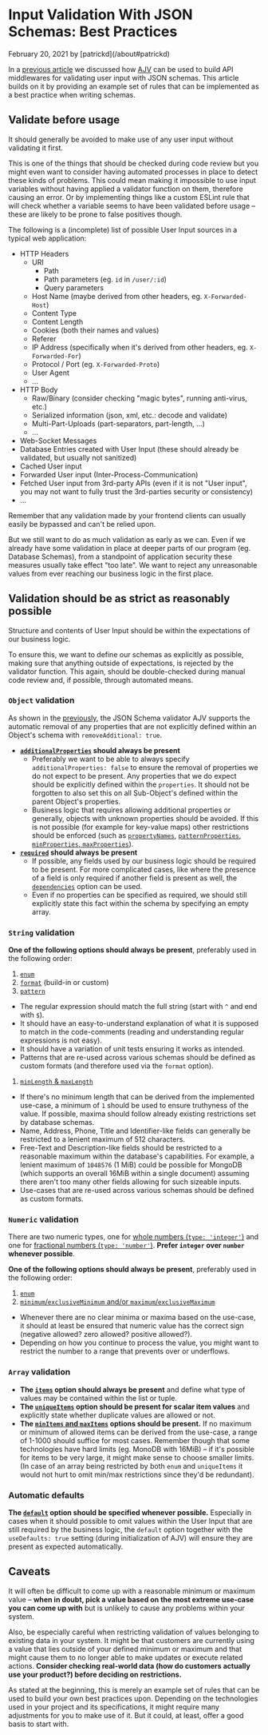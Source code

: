 # Input Validation With JSON Schemas: Best Practices

<p className="text-xs text-right">February 20, 2021 by [patrickd](/about#patrickd)</p>


In a [previous article](/posts/2020/9/6/mongodb-nosql-operator-injection-mitigation) we discussed how [AJV](https://www.npmjs.com/package/ajv) can be used to build API middlewares for validating user input with JSON schemas. This article builds on it by providing an example set of rules that can be implemented as a best practice when writing schemas.

## Validate before usage

<Callout>
  It should generally be avoided to make use of any user input without validating it first.
</Callout>

This is one of the things that should be checked during code review but you might even want to consider having automated processes in place to detect these kinds of problems. This could mean making it impossible to use input variables without having applied a validator function on them, therefore causing an error. Or by implementing things like a custom ESLint rule that will check whether a variable seems to have been validated before usage – these are likely to be prone to false positives though.

The following is a (incomplete) list of possible User Input sources in a typical web application:

* HTTP Headers
  * URI
    * Path
    * Path parameters (eg. `id` in `/user/:id`)
    * Query parameters
  * Host Name (maybe derived from other headers, eg. `X-Forwarded-Host`)
  * Content Type
  * Content Length
  * Cookies (both their names and values)
  * Referer
  * IP Address (specifically when it's derived from other headers, eg. `X-Forwarded-For`)
  * Protocol / Port (eg. `X-Forwarded-Proto`)
  * User Agent
  * ...
* HTTP Body
  * Raw/Binary (consider checking "magic bytes", running anti-virus, etc.)
  * Serialized information (json, xml, etc.: decode and validate)
  * Multi-Part-Uploads (part-separators, part-length, ...)
  * ...
* Web-Socket Messages
* Database Entries created with User Input (these should already be validated, but usually not sanitized)
* Cached User input
* Forwarded User input (Inter-Process-Communication)
* Fetched User input from 3rd-party APIs (even if it is not "User input", you may not want to fully trust the 3rd-parties security or consistency)
* ...

<Callout>
  Remember that any validation made by your frontend clients can usually easily be bypassed and can't be relied upon.
</Callout>

But we still want to do as much validation as early as we can. Even if we already have some validation in place at deeper parts of our program (eg. Database Schemas), from a standpoint of application security these measures usually take effect "too late". We want to reject any unreasonable values from ever reaching our business logic in the first place. 

## Validation should be as strict as reasonably possible

<Callout>
  Structure and contents of User Input should be within the expectations of our business logic.
</Callout>

To ensure this, we want to define our schemas as explicitly as possible, making sure that anything outside of expectations, is rejected by the validator function. This again, should be double-checked during manual code review and, if possible, through automated means.

### `Object` validation

As shown in the [previously](/posts/2020/9/6/mongodb-nosql-operator-injection-mitigation#validating-user-input), the JSON Schema validator AJV supports the automatic removal of any properties that are not explicitly defined within an Object's schema with `removeAdditional: true`.

* **[`additionalProperties`](https://json-schema.org/understanding-json-schema/reference/object.html#properties) should always be present**
  * Preferably we want to be able to always specify `additionalProperties: false` to ensure the removal of properties we do not expect to be present. Any properties that we do expect should be explicitly defined within the `properties`. It should not be forgotten to also set this on all Sub-Object's defined within the parent Object's properties.
  * Business logic that requires allowing additional properties or generally, objects with unknown properties should be avoided. If this is not possible (for example for key-value maps) other restrictions should be enforced (such as [`propertyNames`](https://json-schema.org/understanding-json-schema/reference/object.html#property-names), [`patternProperties`](https://json-schema.org/understanding-json-schema/reference/object.html#pattern-properties), [`minProperties`, `maxProperties`](https://json-schema.org/understanding-json-schema/reference/object.html#size)).
* **[`required`](https://json-schema.org/understanding-json-schema/reference/object.html#required-properties) should always be present**
  * If possible, any fields used by our business logic should be required to be present. For more complicated cases, like where the presence of a field is only required if another field is present as well, the [`dependencies`](https://json-schema.org/understanding-json-schema/reference/object.html#dependencies) option can be used.
  * Even if no properties can be specified as required, we should still explicitly state this fact within the schema by specifying an empty array.

### `String` validation

**One of the following options should always be present**, preferably used in the following order:

1. [`enum`](https://json-schema.org/understanding-json-schema/reference/generic.html#enumerated-values)
1. [`format`](https://json-schema.org/understanding-json-schema/reference/string.html#format) (build-in or custom)
1. [`pattern`](https://json-schema.org/understanding-json-schema/reference/string.html#regular-expressions)
  * The regular expression should match the full string (start with `^` and end with `$`).
  * It should have an easy-to-understand explanation of what it is supposed to match in the code-comments (reading and understanding regular expressions is not easy).
  * It should have a variation of unit tests ensuring it works as intended.
  * Patterns that are re-used across various schemas should be defined as custom formats (and therefore used via the `format` option).
1. [`minLength` & `maxLength`](https://json-schema.org/understanding-json-schema/reference/string.html#length)
  * If there's no minimum length that can be derived from the implemented use-case, a minimum of `1` should be used to ensure truthyness of the value. If possible, maxima should follow already existing restrictions set by database schemas.
  * Name, Address, Phone, Title and Identifier-like fields can generally be restricted to a lenient maximum of 512 characters.
  * Free-Text and Description-like fields should be restricted to a reasonable maximum within the database's capabilities. For example, a lenient maximum of `1048576` (1 MiB) could be possible for MongoDB (which supports an overall 16MiB within a single document) assuming there aren't too many other fields allowing for such sizeable inputs.
  * Use-cases that are re-used across various schemas should be defined as custom formats.

### `Numeric` validation

There are two numeric types, one for [whole numbers (`type: 'integer'`)](https://json-schema.org/understanding-json-schema/reference/numeric.html#integer) and one for [fractional numbers (`type: 'number'`)](https://json-schema.org/understanding-json-schema/reference/numeric.html#number). **Prefer `integer` over `number` whenever possible**.

**One of the following options should always be present**, preferably used in the following order:

1. [`enum`](https://json-schema.org/understanding-json-schema/reference/generic.html#enumerated-values)
1. [`minimum`/`exclusiveMinimum` and/or `maximum`/`exclusiveMaximum`](https://json-schema.org/understanding-json-schema/reference/numeric.html#range)
  * Whenever there are no clear minima or maxima based on the use-case, it should at least be ensured that numeric value has the correct sign (negative allowed? zero allowed? positive allowed?).
  * Depending on how you continue to process the value, you might want to restrict the number to a range that prevents over or underflows.

### `Array` validation

* **The [`items`](https://json-schema.org/understanding-json-schema/reference/array.html#items) option should always be present** and define what type of values may be contained within the list or tuple.
* **The [`uniqueItems`](https://json-schema.org/understanding-json-schema/reference/array.html#uniqueness) option should be present for scalar item values** and explicitly state whether duplicate values are allowed or not.
* **The [`minItems` and `maxItems`](https://json-schema.org/understanding-json-schema/reference/array.html#length) options should be present.** If no maximum or minimum of allowed items can be derived from the use-case, a range of 1-1000 should suffice for most cases. Remember though that some technologies have hard limits (eg. MonoDB with 16MiB) – if it's possible for items to be very large, it might make sense to choose smaller limits. (In case of an array being restricted by both `enum` and `uniqueItems` it would not hurt to omit min/max restrictions since they'd be redundant).

### Automatic defaults

**The [`default`](https://json-schema.org/understanding-json-schema/reference/generic.html#annotations) option should be specified whenever possible.** Especially in cases when it should possible to omit values within the User Input that are still required by the business logic, the `default` option together with the `useDefaults: true` setting (during initialization of AJV) will ensure they are present as expected automatically.

## Caveats

It will often be difficult to come up with a reasonable minimum or maximum value – **when in doubt, pick a value based on the most extreme use-case you can come up with** but is unlikely to cause any problems within your system.

Also, be especially careful when restricting validation of values belonging to existing data in your system. It might be that customers are currently using a value that lies outside of your defined minimum or maximum and that might cause them to no longer able to make updates or execute related actions. **Consider checking real-world data (how do customers actually use your product?) before deciding on restrictions.**

As stated at the beginning, this is merely an example set of rules that can be used to build your own best practices upon. Depending on the technologies used in your project and its specifications, it might require many adjustments for you to make use of it. But it could, at least, offer a good basis to start with.